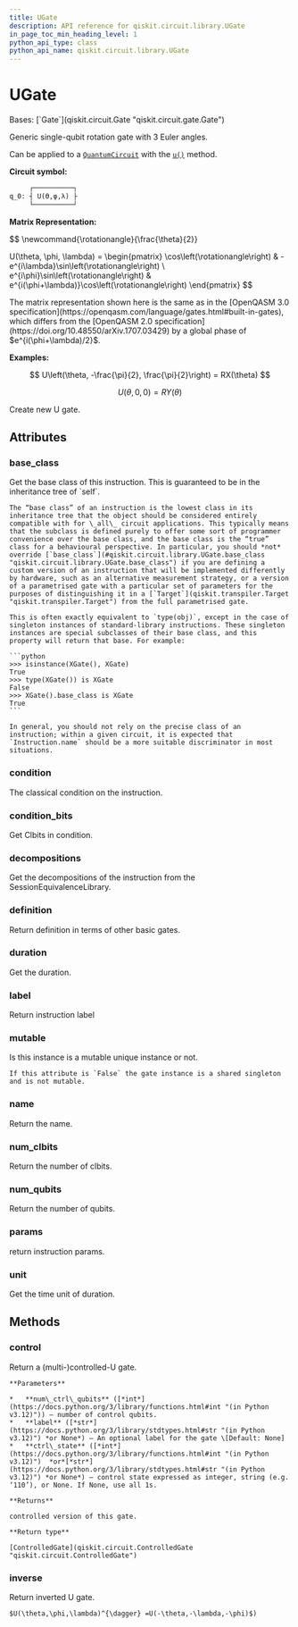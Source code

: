 ```yaml
---
title: UGate
description: API reference for qiskit.circuit.library.UGate
in_page_toc_min_heading_level: 1
python_api_type: class
python_api_name: qiskit.circuit.library.UGate
---
```


# UGate

<Class id="qiskit.circuit.library.UGate" isDedicatedPage={true} github="https://github.com/qiskit/qiskit/tree/stable/0.45/qiskit/circuit/library/standard_gates/u.py" signature="qiskit.circuit.library.UGate(theta, phi, lam, label=None, *, duration=None, unit='dt')" modifiers="class">
  Bases: [`Gate`](qiskit.circuit.Gate "qiskit.circuit.gate.Gate")

  Generic single-qubit rotation gate with 3 Euler angles.

  Can be applied to a [`QuantumCircuit`](qiskit.circuit.QuantumCircuit "qiskit.circuit.QuantumCircuit") with the [`u()`](qiskit.circuit.QuantumCircuit#u "qiskit.circuit.QuantumCircuit.u") method.

  **Circuit symbol:**

  ```python
       ┌──────────┐
  q_0: ┤ U(ϴ,φ,λ) ├
       └──────────┘
  ```

  **Matrix Representation:**

$$
\newcommand{\rotationangle}{\frac{\theta}{2}}

U(\theta, \phi, \lambda) =
\begin{pmatrix}
\cos\left(\rotationangle\right) & -e^{i\lambda}\sin\left(\rotationangle\right) \\
e^{i\phi}\sin\left(\rotationangle\right) & e^{i(\phi+\lambda)}\cos\left(\rotationangle\right)
\end{pmatrix}
$$

  <Admonition title="Note" type="note">
    The matrix representation shown here is the same as in the [OpenQASM 3.0 specification](https://openqasm.com/language/gates.html#built-in-gates), which differs from the [OpenQASM 2.0 specification](https://doi.org/10.48550/arXiv.1707.03429) by a global phase of $e^{i(\phi+\lambda)/2}$.
  </Admonition>

  **Examples:**

$$
U\left(\theta, -\frac{\pi}{2}, \frac{\pi}{2}\right) = RX(\theta)
$$

$$
U(\theta, 0, 0) = RY(\theta)
$$

  Create new U gate.

  ## Attributes

  ### base\_class

  <Attribute id="qiskit.circuit.library.UGate.base_class">
    Get the base class of this instruction. This is guaranteed to be in the inheritance tree of `self`.

    The “base class” of an instruction is the lowest class in its inheritance tree that the object should be considered entirely compatible with for \_all\_ circuit applications. This typically means that the subclass is defined purely to offer some sort of programmer convenience over the base class, and the base class is the “true” class for a behavioural perspective. In particular, you should *not* override [`base_class`](#qiskit.circuit.library.UGate.base_class "qiskit.circuit.library.UGate.base_class") if you are defining a custom version of an instruction that will be implemented differently by hardware, such as an alternative measurement strategy, or a version of a parametrised gate with a particular set of parameters for the purposes of distinguishing it in a [`Target`](qiskit.transpiler.Target "qiskit.transpiler.Target") from the full parametrised gate.

    This is often exactly equivalent to `type(obj)`, except in the case of singleton instances of standard-library instructions. These singleton instances are special subclasses of their base class, and this property will return that base. For example:

    ```python
    >>> isinstance(XGate(), XGate)
    True
    >>> type(XGate()) is XGate
    False
    >>> XGate().base_class is XGate
    True
    ```

    In general, you should not rely on the precise class of an instruction; within a given circuit, it is expected that `Instruction.name` should be a more suitable discriminator in most situations.
  </Attribute>

  ### condition

  <Attribute id="qiskit.circuit.library.UGate.condition">
    The classical condition on the instruction.
  </Attribute>

  ### condition\_bits

  <Attribute id="qiskit.circuit.library.UGate.condition_bits">
    Get Clbits in condition.
  </Attribute>

  ### decompositions

  <Attribute id="qiskit.circuit.library.UGate.decompositions">
    Get the decompositions of the instruction from the SessionEquivalenceLibrary.
  </Attribute>

  ### definition

  <Attribute id="qiskit.circuit.library.UGate.definition">
    Return definition in terms of other basic gates.
  </Attribute>

  ### duration

  <Attribute id="qiskit.circuit.library.UGate.duration">
    Get the duration.
  </Attribute>

  ### label

  <Attribute id="qiskit.circuit.library.UGate.label">
    Return instruction label
  </Attribute>

  ### mutable

  <Attribute id="qiskit.circuit.library.UGate.mutable">
    Is this instance is a mutable unique instance or not.

    If this attribute is `False` the gate instance is a shared singleton and is not mutable.
  </Attribute>

  ### name

  <Attribute id="qiskit.circuit.library.UGate.name">
    Return the name.
  </Attribute>

  ### num\_clbits

  <Attribute id="qiskit.circuit.library.UGate.num_clbits">
    Return the number of clbits.
  </Attribute>

  ### num\_qubits

  <Attribute id="qiskit.circuit.library.UGate.num_qubits">
    Return the number of qubits.
  </Attribute>

  ### params

  <Attribute id="qiskit.circuit.library.UGate.params">
    return instruction params.
  </Attribute>

  ### unit

  <Attribute id="qiskit.circuit.library.UGate.unit">
    Get the time unit of duration.
  </Attribute>

  ## Methods

  ### control

  <Function id="qiskit.circuit.library.UGate.control" signature="control(num_ctrl_qubits=1, label=None, ctrl_state=None)">
    Return a (multi-)controlled-U gate.

    **Parameters**

    *   **num\_ctrl\_qubits** ([*int*](https://docs.python.org/3/library/functions.html#int "(in Python v3.12)")) – number of control qubits.
    *   **label** ([*str*](https://docs.python.org/3/library/stdtypes.html#str "(in Python v3.12)") *or None*) – An optional label for the gate \[Default: None]
    *   **ctrl\_state** ([*int*](https://docs.python.org/3/library/functions.html#int "(in Python v3.12)")  *or*[*str*](https://docs.python.org/3/library/stdtypes.html#str "(in Python v3.12)") *or None*) – control state expressed as integer, string (e.g. ‘110’), or None. If None, use all 1s.

    **Returns**

    controlled version of this gate.

    **Return type**

    [ControlledGate](qiskit.circuit.ControlledGate "qiskit.circuit.ControlledGate")
  </Function>

  ### inverse

  <Function id="qiskit.circuit.library.UGate.inverse" signature="inverse()">
    Return inverted U gate.

    $U(\theta,\phi,\lambda)^{\dagger} =U(-\theta,-\lambda,-\phi)$)
  </Function>
</Class>

